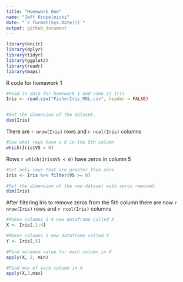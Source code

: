 ```yaml
---
title: "Homework One"
name: "Jeff Kropelnicki"
date: "`r format(Sys.Date())`"
output: github_document
---   
```

   
      
```r
library(knitr)
library(dplyr)
library(tidyr)
library(ggplot2)
library(readr)
library(maps)
```   
 
R code for homework 1 
   
```r
#Read in data for homework 1 and name it Iris
Iris <- read.csv("FisherIris_MDL.csv", header = FALSE)



```   
   
      
```r
#Get the dimension of the dataset. 
dim(Iris)
```   
There are `r nrow(Iris)` rows and `r ncol(Iris)` columns   
   
```r
#See what rows have a 0 in the 5th column 
which(Iris$V5 < 0)
```    
   
Rows `r which(Iris$V5 < 0)` have zeros in column 5  
   
```r
#Get only rows that are greater than zero
Iris <- Iris %>% filter(V5 >= 0)

#Get the dimension of the new dataset with zeros removed.
dim(Iris)
```    
    
After filtering Iris to remove zeros from the 5th column there are now `r nrow(Iris)` rows and `r ncol(Iris)` columns    
   
```r
#Makes columns 1-4 new dataframe called X
X <- Iris[,1:4]

#Makes columns 5 new dataframe called Y
Y <- Iris[,5]
```   
   
      
```r
#Find minimum value for each column in X
apply(X, 2, min)
```   
   
```r
#Find max of each column in X
apply(X,2,max)
```





   



